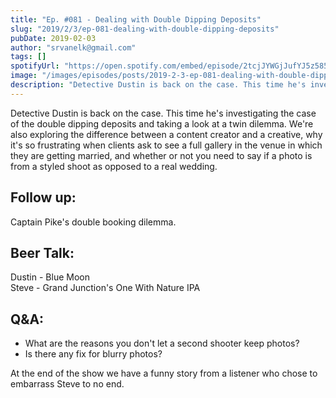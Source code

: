 ```yaml
---
title: "Ep. #081 - Dealing with Double Dipping Deposits"
slug: "2019/2/3/ep-081-dealing-with-double-dipping-deposits"
pubDate: 2019-02-03
author: "srvanelk@gmail.com"
tags: []
spotifyUrl: "https://open.spotify.com/embed/episode/2tcjJYWGjJufYJ5z585dje?utm_source=generator"
image: "/images/episodes/posts/2019-2-3-ep-081-dealing-with-double-dipping-deposits/ashley+under+the+viel-1.webp"
description: "Detective Dustin is back on the case. This time he's investigating the case of the double dipping deposits and taking a look at a twin dilemma. We're also exploring the difference between a content creator and a creative, why it's so frustrating when clients ask to see a full gallery in the venue in which they are getting married, and whether or not you need to say if a photo is from a styled shoot as opposed to a real wedding."
---
```


Detective Dustin is back on the case. This time he's investigating the case of the double dipping deposits and taking a look at a twin dilemma. We're also exploring the difference between a content creator and a creative, why it's so frustrating when clients ask to see a full gallery in the venue in which they are getting married, and whether or not you need to say if a photo is from a styled shoot as opposed to a real wedding.

## Follow up: 
Captain Pike's double booking dilemma.

## Beer Talk:  
Dustin - Blue Moon  
Steve - Grand Junction's One With Nature IPA

## Q&A:
- What are the reasons you don't let a second shooter keep photos?
- Is there any fix for blurry photos?

At the end of the show we have a funny story from a listener who chose to embarrass Steve to no end.